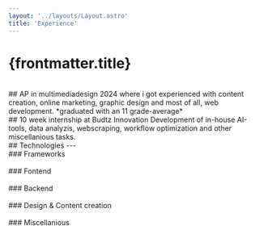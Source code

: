 ```yaml
---
layout: '../layouts/Layout.astro'
title: 'Experience'
---
```


# {frontmatter.title}
<br/>
## AP in multimediadesign 2024
where i got experienced with content creation, online marketing, graphic design and most of all, web development.  
*graduated with an 11 grade-average*  
<br/>
## 10 week internship at Budtz Innovation
Development of in-house AI-tools, data analyzis, webscraping, workflow optimization  
and other miscellanious tasks. 
<br/>
## Technologies  
---  
<br/>
### Frameworks 
<article class="flex flex-wrap gap-4 p-4">
<Icon name="react_logo_dark" size={48} class="text-[#087EA4] dark:text-[#58C4DC]" title="React"/>
<Icon name="next_logo" size={48} class="text-black" title="NextJS"/>
<Icon name="astro-icon-light" size={48} class="text-dark dark:text-light" title="Astro"/>
</article>
<br/>
### Fontend  
<article class="flex flex-wrap gap-4 p-4">
<Icon name="tailwindcss_logo" size={48} class="" title="Tailwind CSS"/>
<Icon name="ts-logo" size={48} class="" title="TypeScript"/>
<Icon name="CSS3_logo" size={48} class="" title="CSS"/>
<Icon name="HTML5_Badge" size={48} class="" title="HTML"/>
<Icon name="JavaScript_logo" size={48} class="text-dark" title="Vanilla JavaScript"/>
<Icon name="Threejs-logo" size={48} class="text-dark" title="THREE js"/>
<Icon name="mdx_logo" height={48} width={72} class="text-[#0969da] stroke-light stroke-[6] dark:text-[#fcb32c] dark:stroke-dark" title="MDX"/>
</article>
<br/>
### Backend  
<article class="flex flex-wrap gap-4 p-4">
<Icon name="nodejsStackedLight" height={48} width={72} class="text-dark dark:text-light" title="NodeJS"/>
<Icon name="Go-Logo_Blue" height={56} width={72} class="text-[#00ACD7] " title="GoLang"/>
<Icon name="GraphQL_logo" size={48} class="" title="GraphQL"/>
<Icon name="shopify_glyph"size={48}  class="text-[#00ACD7] " title="Shopify/Storefront API"/>
</article>
<br/>
### Design & Content creation
<article class="flex flex-wrap gap-4 p-4">
<Icon name="adobe-logo" size={48} class="" title="Adobe creative Suite"/>
<Icon name="blender_community_badge" size={48} class="" title="Blender3D"/>
<Icon name="Figma-Icon" size={48} class="" title="Figma"/>
</article>
<br/>
### Miscellanious
<article class="flex flex-wrap gap-4 p-4">
<Icon name="github-mark" size={48} class="text-dark dark:text-light" title="Github"/>
</article>
<br/>


